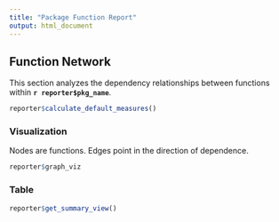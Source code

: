```yaml
---
title: "Package Function Report"
output: html_document
---
```


## Function Network

This section analyzes the dependency relationships between functions within **`r reporter$pkg_name`**. 

```r
reporter$calculate_default_measures()
```

### Visualization

Nodes are functions. Edges point in the direction of dependence.

```r
reporter$graph_viz
```

### Table

```r
reporter$get_summary_view()
```
